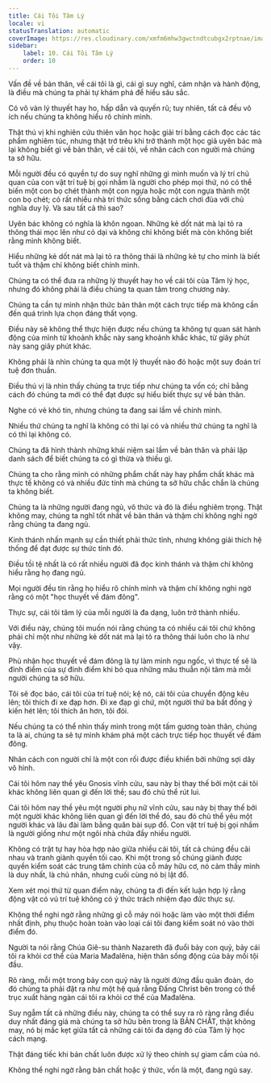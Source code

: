 ```yaml
---
title: Cái Tôi Tâm Lý
locale: vi
statusTranslation: automatic
coverImage: https://res.cloudinary.com/xmfm6mhw3gwctndtcubgx2rptnae/image/upload/v1741354419/small_cover_la_gran_rebelion_28716e29d2.webp
sidebar:
    label: 10. Cái Tôi Tâm Lý
    order: 10
---
```

Vấn đề về bản thân, về cái tôi là gì, cái gì suy nghĩ, cảm nhận và hành động, là điều mà chúng ta phải tự khám phá để hiểu sâu sắc.

Có vô vàn lý thuyết hay ho, hấp dẫn và quyến rũ; tuy nhiên, tất cả đều vô ích nếu chúng ta không hiểu rõ chính mình.

Thật thú vị khi nghiên cứu thiên văn học hoặc giải trí bằng cách đọc các tác phẩm nghiêm túc, nhưng thật trớ trêu khi trở thành một học giả uyên bác mà lại không biết gì về bản thân, về cái tôi, về nhân cách con người mà chúng ta sở hữu.

Mỗi người đều có quyền tự do suy nghĩ những gì mình muốn và lý trí chủ quan của con vật trí tuệ bị gọi nhầm là người cho phép mọi thứ, nó có thể biến một con bọ chét thành một con ngựa hoặc một con ngựa thành một con bọ chét; có rất nhiều nhà trí thức sống bằng cách chơi đùa với chủ nghĩa duy lý. Và sau tất cả thì sao?

Uyên bác không có nghĩa là khôn ngoan. Những kẻ dốt nát mà lại tỏ ra thông thái mọc lên như cỏ dại và không chỉ không biết mà còn không biết rằng mình không biết.

Hiểu những kẻ dốt nát mà lại tỏ ra thông thái là những kẻ tự cho mình là biết tuốt và thậm chí không biết chính mình.

Chúng ta có thể đưa ra những lý thuyết hay ho về cái tôi của Tâm lý học, nhưng đó không phải là điều chúng ta quan tâm trong chương này.

Chúng ta cần tự mình nhận thức bản thân một cách trực tiếp mà không cần đến quá trình lựa chọn đáng thất vọng.

Điều này sẽ không thể thực hiện được nếu chúng ta không tự quan sát hành động của mình từ khoảnh khắc này sang khoảnh khắc khác, từ giây phút này sang giây phút khác.

Không phải là nhìn chúng ta qua một lý thuyết nào đó hoặc một suy đoán trí tuệ đơn thuần.

Điều thú vị là nhìn thấy chúng ta trực tiếp như chúng ta vốn có; chỉ bằng cách đó chúng ta mới có thể đạt được sự hiểu biết thực sự về bản thân.

Nghe có vẻ khó tin, nhưng chúng ta đang sai lầm về chính mình.

Nhiều thứ chúng ta nghĩ là không có thì lại có và nhiều thứ chúng ta nghĩ là có thì lại không có.

Chúng ta đã hình thành những khái niệm sai lầm về bản thân và phải lập danh sách để biết chúng ta có gì thừa và thiếu gì.

Chúng ta cho rằng mình có những phẩm chất này hay phẩm chất khác mà thực tế không có và nhiều đức tính mà chúng ta sở hữu chắc chắn là chúng ta không biết.

Chúng ta là những người đang ngủ, vô thức và đó là điều nghiêm trọng. Thật không may, chúng ta nghĩ tốt nhất về bản thân và thậm chí không nghi ngờ rằng chúng ta đang ngủ.

Kinh thánh nhấn mạnh sự cần thiết phải thức tỉnh, nhưng không giải thích hệ thống để đạt được sự thức tỉnh đó.

Điều tồi tệ nhất là có rất nhiều người đã đọc kinh thánh và thậm chí không hiểu rằng họ đang ngủ.

Mọi người đều tin rằng họ hiểu rõ chính mình và thậm chí không nghi ngờ rằng có một "học thuyết về đám đông".

Thực sự, cái tôi tâm lý của mỗi người là đa dạng, luôn trở thành nhiều.

Với điều này, chúng tôi muốn nói rằng chúng ta có nhiều cái tôi chứ không phải chỉ một như những kẻ dốt nát mà lại tỏ ra thông thái luôn cho là như vậy.

Phủ nhận học thuyết về đám đông là tự làm mình ngu ngốc, vì thực tế sẽ là đỉnh điểm của sự đỉnh điểm khi bỏ qua những mâu thuẫn nội tâm mà mỗi người chúng ta sở hữu.

Tôi sẽ đọc báo, cái tôi của trí tuệ nói; kệ nó, cái tôi của chuyển động kêu lên; tôi thích đi xe đạp hơn. Đi xe đạp gì chứ, một người thứ ba bất đồng ý kiến hét lên; tôi thích ăn hơn, tôi đói.

Nếu chúng ta có thể nhìn thấy mình trong một tấm gương toàn thân, chúng ta là ai, chúng ta sẽ tự mình khám phá một cách trực tiếp học thuyết về đám đông.

Nhân cách con người chỉ là một con rối được điều khiển bởi những sợi dây vô hình.

Cái tôi hôm nay thề yêu Gnosis vĩnh cửu, sau này bị thay thế bởi một cái tôi khác không liên quan gì đến lời thề; sau đó chủ thể rút lui.

Cái tôi hôm nay thề yêu một người phụ nữ vĩnh cửu, sau này bị thay thế bởi một người khác không liên quan gì đến lời thề đó, sau đó chủ thể yêu một người khác và lâu đài làm bằng quân bài sụp đổ. Con vật trí tuệ bị gọi nhầm là người giống như một ngôi nhà chứa đầy nhiều người.

Không có trật tự hay hòa hợp nào giữa nhiều cái tôi, tất cả chúng đều cãi nhau và tranh giành quyền tối cao. Khi một trong số chúng giành được quyền kiểm soát các trung tâm chính của cỗ máy hữu cơ, nó cảm thấy mình là duy nhất, là chủ nhân, nhưng cuối cùng nó bị lật đổ.

Xem xét mọi thứ từ quan điểm này, chúng ta đi đến kết luận hợp lý rằng động vật có vú trí tuệ không có ý thức trách nhiệm đạo đức thực sự.

Không thể nghi ngờ rằng những gì cỗ máy nói hoặc làm vào một thời điểm nhất định, phụ thuộc hoàn toàn vào loại cái tôi đang kiểm soát nó vào thời điểm đó.

Người ta nói rằng Chúa Giê-su thành Nazareth đã đuổi bảy con quỷ, bảy cái tôi ra khỏi cơ thể của Maria Mađalêna, hiện thân sống động của bảy mối tội đầu.

Rõ ràng, mỗi một trong bảy con quỷ này là người đứng đầu quân đoàn, do đó chúng ta phải đặt ra như một hệ quả rằng Đấng Christ bên trong có thể trục xuất hàng ngàn cái tôi ra khỏi cơ thể của Mađalêna.

Suy ngẫm tất cả những điều này, chúng ta có thể suy ra rõ ràng rằng điều duy nhất đáng giá mà chúng ta sở hữu bên trong là BẢN CHẤT, thật không may, nó bị mắc kẹt giữa tất cả những cái tôi đa dạng đó của Tâm lý học cách mạng.

Thật đáng tiếc khi bản chất luôn được xử lý theo chính sự giam cầm của nó.

Không thể nghi ngờ rằng bản chất hoặc ý thức, vốn là một, đang ngủ say.

